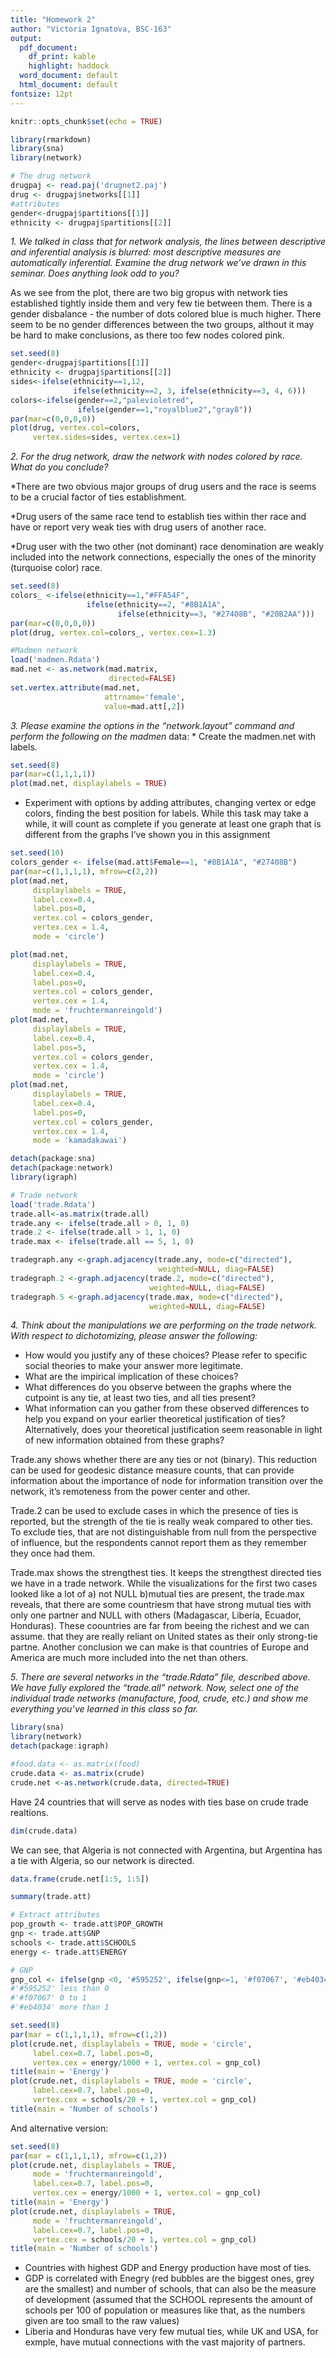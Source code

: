 ```yaml
---
title: "Homework 2"
author: "Victoria Ignatova, BSC-163"
output:
  pdf_document:
    df_print: kable
    highlight: haddock
  word_document: default
  html_document: default
fontsize: 12pt
---
```


```r
knitr::opts_chunk$set(echo = TRUE)
```


```r
library(rmarkdown)
library(sna)
library(network)
```


```r
# The drug network
drugpaj <- read.paj('drugnet2.paj')
drug <- drugpaj$networks[[1]]
#attributes
gender<-drugpaj$partitions[[1]]
ethnicity <- drugpaj$partitions[[2]]
```







*1. We talked in class that for network analysis, the lines between descriptive and inferential analysis is blurred: most descriptive measures are automatically inferential. Examine the drug network we’ve drawn in this seminar. Does anything look odd to you?*

As we see from the plot, there are two big gropus with network ties established tightly inside them and very few tie between them. There is a gender disbalance - the number of dots colored blue is much higher. There seem to be no gender differences between the two groups, althout it may be hard to make conclusions, as there too few nodes colored pink.




```r
set.seed(8)
gender<-drugpaj$partitions[[1]]
ethnicity <- drugpaj$partitions[[2]]
sides<-ifelse(ethnicity==1,12,
              ifelse(ethnicity==2, 3, ifelse(ethnicity==3, 4, 6)))
colors<-ifelse(gender==2,"palevioletred",
               ifelse(gender==1,"royalblue2","gray8"))
par(mar=c(0,0,0,0))
plot(drug, vertex.col=colors,
     vertex.sides=sides, vertex.cex=1)
```



*2. For the drug network, draw the network with nodes colored by race. What do you conclude?*

*There are two obvious major groups of drug users and the race is seems to be a crucial factor of ties establishment.

*Drug users of the same race tend to establish ties within ther race and have or report very weak ties with drug users of another race.

*Drug user with the two other (not dominant) race denomination are weakly included into the network connections, especially the ones of the minority (turquoise color) race.


```r
set.seed(8)
colors_ <-ifelse(ethnicity==1,"#FFA54F",
                 ifelse(ethnicity==2, "#8B1A1A",
                        ifelse(ethnicity==3, "#27408B", "#20B2AA")))
par(mar=c(0,0,0,0))
plot(drug, vertex.col=colors_, vertex.cex=1.3)

```


```r
#Madmen network
load('madmen.Rdata')
mad.net <- as.network(mad.matrix,
                      directed=FALSE)
set.vertex.attribute(mad.net,
                     attrname='female',
                     value=mad.att[,2])
```



*3. Please examine the options in the "network.layout" command and perform the following on the madmen*
data:
* Create the madmen.net with labels.

```r
set.seed(8)
par(mar=c(1,1,1,1)) 
plot(mad.net, displaylabels = TRUE)
```


* Experiment with options by adding attributes, changing vertex or edge colors, finding the best position for labels. While this task may take a while, it will count as complete if you generate at least one graph that is different from the graphs I’ve shown you in this assignment

```r
set.seed(10)
colors_gender <- ifelse(mad.att$Female==1, "#8B1A1A", "#27408B")
par(mar=c(1,1,1,1), mfrow=c(2,2)) 
plot(mad.net,
     displaylabels = TRUE,
     label.cex=0.4, 
     label.pos=0,
     vertex.col = colors_gender,
     vertex.cex = 1.4,
     mode = 'circle')

plot(mad.net,
     displaylabels = TRUE,
     label.cex=0.4,
     label.pos=0,
     vertex.col = colors_gender,
     vertex.cex = 1.4,
     mode = 'fruchtermanreingold')
plot(mad.net,
     displaylabels = TRUE,
     label.cex=0.4, 
     label.pos=5,
     vertex.col = colors_gender,
     vertex.cex = 1.4,
     mode = 'circle')
plot(mad.net,
     displaylabels = TRUE,
     label.cex=0.4,
     label.pos=0,
     vertex.col = colors_gender,
     vertex.cex = 1.4,
     mode = 'kamadakawai')

```


```r
detach(package:sna)
detach(package:network)
library(igraph)
```

```r
# Trade network
load('trade.Rdata')
trade.all<-as.matrix(trade.all)
trade.any <- ifelse(trade.all > 0, 1, 0)
trade.2 <- ifelse(trade.all > 1, 1, 0)
trade.max <- ifelse(trade.all == 5, 1, 0)
```


```r
tradegraph.any <-graph.adjacency(trade.any, mode=c("directed"), 
                                 weighted=NULL, diag=FALSE)
tradegraph.2 <-graph.adjacency(trade.2, mode=c("directed"),
                               weighted=NULL, diag=FALSE)
tradegraph.5 <-graph.adjacency(trade.max, mode=c("directed"),
                               weighted=NULL, diag=FALSE)
```



*4. Think about the manipulations we are performing on the trade network. With respect to dichotomizing, please answer the following:*

* How would you justify any of these choices? Please refer to specific social theories to make your answer more legitimate.
* What are the impirical implication of these choices?
* What differences do you observe between the graphs where the cutpoint is any tie, at least two ties, and all ties present?
* What information can you gather from these observed differences to help you expand on your earlier theoretical justification of ties? Alternatively, does your theoretical justification seem reasonable in light of new information obtained from these graphs?


Trade.any shows whether there are any ties or not (binary). This reduction can be used for geodesic distance measure counts, that can provide information about the importance of node for information transition over the network, it's remoteness from the power center and other.

Trade.2 can be used to exclude cases in which the presence of ties is reported, but the strength of the tie is really weak compared to other ties. To exclude ties, that are not distinguishable from null  from the perspective of influence, but the respondents cannot report them as they remember they once had them.

Trade.max shows the strengthest ties. It keeps the strengthest directed ties we have in a trade network. While the visualizations for the first two cases looked like a lot of a) not NULL b)mutual ties are present, the trade.max reveals, that there are some countriesm that have strong mutual ties with only one partner and NULL with others (Madagascar, Liberia, Ecuador, Honduras). These coountries are far from beeing the richest and we can assume. that they are really reliant on United states as their only strong-tie partne. Another conclusion we can make is that countries of Europe and America are much more included into the net than others.


*5. There are several networks in the "trade.Rdata" file, described above. We have fully explored the "trade.all" network. Now, select one of the individual trade networks (manufacture, food, crude, etc.) and show me everything you’ve learned in this class so far.*

```r
library(sna)
library(network)
detach(package:igraph)
```




```r

#food.data <- as.matrix(food)
crude.data <- as.matrix(crude)
crude.net <-as.network(crude.data, directed=TRUE)
```

Have 24 countries that will serve as nodes with ties base on crude trade realtions.

```r
dim(crude.data)
```

We can see, that Algeria is not connected with Argentina, but Argentina has a tie with Algeria, so our network is directed.

```r
data.frame(crude.net[1:5, 1:5])
```

```r
summary(trade.att)
```



```r
# Extract attributes
pop_growth <- trade.att$POP_GROWTH
gnp <- trade.att$GNP
schools <- trade.att$SCHOOLS
energy <- trade.att$ENERGY
```


```r
# GNP
gnp_col <- ifelse(gnp <0, '#595252', ifelse(gnp<=1, '#f07067', '#eb4034'))
#'#595252' less than 0
#'#f07067' 0 to 1
#'#eb4034' more than 1

```



```r
set.seed(8)
par(mar = c(1,1,1,1), mfrow=c(1,2))
plot(crude.net, displaylabels = TRUE, mode = 'circle',
     label.cex=0.7, label.pos=0,
     vertex.cex = energy/1000 + 1, vertex.col = gnp_col)
title(main = 'Energy')
plot(crude.net, displaylabels = TRUE, mode = 'circle',
     label.cex=0.7, label.pos=0,
     vertex.cex = schools/20 + 1, vertex.col = gnp_col)
title(main = 'Number of schools')

```


And alternative version:


```r
set.seed(8)
par(mar = c(1,1,1,1), mfrow=c(1,2))
plot(crude.net, displaylabels = TRUE,
     mode = 'fruchtermanreingold',
     label.cex=0.7, label.pos=0, 
     vertex.cex = energy/1000 + 1, vertex.col = gnp_col)
title(main = 'Energy')
plot(crude.net, displaylabels = TRUE, 
     mode = 'fruchtermanreingold',
     label.cex=0.7, label.pos=0, 
     vertex.cex = schools/20 + 1, vertex.col = gnp_col)
title(main = 'Number of schools')

```




* Countries with highest GDP and Energy production have most of ties.
* GDP is correlated with Enegry (red bubbles are the biggest ones, grey are the smallest) and number of schools, that can also be the measure of development (assumed that the SCHOOL represents the amount of schools per 100 of population or measures like that, as the numbers given are too small to the raw values)
* Liberia and Honduras have very few mutual ties, while UK and USA, for exmple, have mutual connections with the vast majority of partners.

